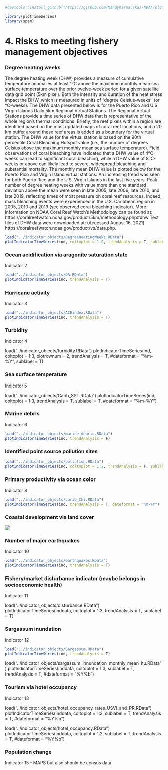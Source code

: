 ```r
#devtools::install_github("https://github.com/MandyKarnauskas-NOAA/plotTimeSeries.git")

library(plotTimeSeries)
library(spam)
```

# 4. Risks to meeting fishery management objectives

### Degree heating weeks

The degree heating week (DHW) provides a measure of cumulative temperature anomalies at least 1°C above the maximum monthly mean sea surface temperature over the prior twelve-week period for a given satellite data grid point (5km pixel). Both the intensity and duration of the heat stress impact the DHW, which is measured in units of “degree Celsius-weeks'' (or °C-weeks). The DHW data presented below is for the Puerto Rico and U.S. Virgin Islands Daily 5km Regional Virtual Stations. The Regional Virtual Stations provide a time series of DHW data that is representative of the whole region’s thermal conditions. Briefly, the reef pixels within a region are identified based on the most updated maps of coral reef locations, and a 20 km buffer around these reef areas is added as a boundary for the virtual station. The DHW value for the virtual station is based on the 90th percentile Coral Bleaching Hotspot value (i.e., the number of degrees Celsius above the maximum monthly mean sea surface temperature). Field observations of coral bleaching have indicated that a DHW value of 4°C-weeks can lead to significant coral bleaching, while a DHW value of 8°C-weeks or above can likely lead to severe, widespread bleaching and substantial mortality. The monthly mean DHW value is plotted below for the Puerto Rico and Virgin Island virtual stations. An increasing trend was seen for both Puerto Rico and the U.S. Virgin Islands in the last five years. Peak number of degree heating weeks with value more than one standard deviation above the mean were seen in late 2005, late 2006, late 2010, and late 2019, reflecting times of most pressure on coral reef resources. Indeed, mass bleaching events were experienced in the U.S. Caribbean region in 2005, 2010 and 2019 (see observed coral bleaching indicator). More information on NOAA Coral Reef Watch’s Methodology can be found at: https://coralreefwatch.noaa.gov/product/5km/methodology.php#dhw Text files of DHW data were downloaded at: (Accessed August 16, 2021) https://coralreefwatch.noaa.gov/product/vs/data.php.

```r
load("../indicator_objects/DegreeHeatingWeeks.RData")
plotIndicatorTimeSeries(ind, coltoplot = 1:2, trendAnalysis = T, sublabel = T, dateformat = "%Y%m", plotrownum = 2, plotcolnum = 1)
```

### Ocean acidification via aragonite saturation state

Indicator 2

```r
load("../indicator_objects/OA.RData")
plotIndicatorTimeSeries(ind, trendAnalysis = T)
```

### Hurricane activity

Indicator 3

```r
load("../indicator_objects/ACEindex.RData")
plotIndicatorTimeSeries(ind, trendAnalysis = T)
```

### Turbidity

Indicator 4

load("../indicator_objects/turbidity.RData")
plotIndicatorTimeSeries(ind, coltoplot = 1:3, plotrownum = 2, trendAnalysis = T, #dateformat = "%m-%Y", sublabel = T)

### Sea surface temperature

Indicator 5

load("../indicator_objects/Carib_SST.RData")
plotIndicatorTimeSeries(ind, coltoplot = 1:3, trendAnalysis = T, sublabel = T, #dateformat = "%m-%Y")

### Marine debris

Indicator 6

```r
load("../indicator_objects/marine_debris.RData")
plotIndicatorTimeSeries(ind, trendAnalysis = F)
```

### Identified point source pollution sites

```r
load("../indicator_objects/pollution.RData")
plotIndicatorTimeSeries(ind, coltoplot = 1:2, trendAnalysis = F, sublabel = T)
```

### Primary productivity via ocean color

Indicator 8

```r
load("../indicator_objects/carib_Chl.RData")
plotIndicatorTimeSeries(ind, trendAnalysis = T, dateformat = "%m-%Y")
```

### Coastal development via land cover

![](/indicator_plots/Land_Use_Land_Cover_2024.jpg)

### Number of major earthquakes

Indicator 10

```r
load("../indicator_objects/earthquakes.RData")
plotIndicatorTimeSeries(ind, trendAnalysis = T)
```

### Fishery/market disturbance indicator (maybe belongs in socioeconomic health)

Indicator 11

load("../indicator_objects/disturbance.RData")
plotIndicatorTimeSeries(inddata, coltoplot = 1:3, trendAnalysis = T, sublabel = T)

### Sargassum inundation

Indicator 12

```r
load("../indicator_objects/Sargassum.RData")
plotIndicatorTimeSeries(ind, trendAnalysis = T)
```

load("../indicator_objects/sargassum_innundation_monthly_mean_hu.RData")
plotIndicatorTimeSeries(inddata, coltoplot = 1:3, sublabel = T, trendAnalysis = T, #dateformat = "%Y%b")

### Tourism via hotel occupancy

Indicator 13

load("../indicator_objects/hotel_occupancy_rates_USVI_and_PR.RData")
plotIndicatorTimeSeries(inddata, coltoplot = 1:2, sublabel = T, trendAnalysis = T, #dateformat = "%Y%b")

load("../indicator_objects/hotel_occupancy.RData")
plotIndicatorTimeSeries(inddata, coltoplot = 1:2, sublabel = T, trendAnalysis = T, #dateformat = "%Y%b")

### Population change

Indicator 15 - MAPS but also should be census data
